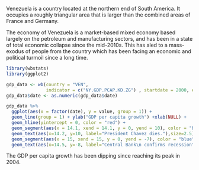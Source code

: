 


Venezuela is a country located at the northern end of South America. It occupies a roughly triangular area that is larger than the combined areas of France and Germany.

The economy of Venezuela is a market-based mixed economy based largely on the petroleum and manufacturing sectors, and has been in a state of total economic collapse since the mid-2010s. This has aled to a mass-exodus of people from the country which has been facing an economic and political turmoil since a long time.

```r
library(wbstats)
library(ggplot2)
```

```r
gdp_data <- wb(country = "VEN",
               indicator = c("NY.GDP.PCAP.KD.ZG") , startdate = 2000, enddate = 2017)
gdp_data$date <- as.numeric(gdp_data$date)
```

```r
gdp_data %>%
  ggplot(aes(x = factor(date), y = value, group = 1)) + 
  geom_line(group = 1) + ylab("GDP per capita growth") +xlab(NULL) +
  geom_hline(yintercept = 0, color = "red") +
  geom_segment(aes(x = 14.1, xend = 14.1, y = 0, yend = 10), color = "blue", size = 0.2) +
  geom_text(aes(x=14.2, y=10, label="President Chavez dies."),size=2.5) +
  geom_segment(aes(x = 15, xend = 15, y = 0, yend = -7), color = "blue", size = 0.2) +
  geom_text(aes(x=14.5, y=-8, label="Central Bank\n confirms recession"),size=2.5)
```

The GDP per capita growth has been dipping since reaching its peak in 2004.

```r

```